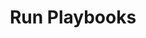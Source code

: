 ---
title: "Run Playbooks"
description: "What are Playbooks and how to use them"
sidebarTitle: "Playbooks"
---